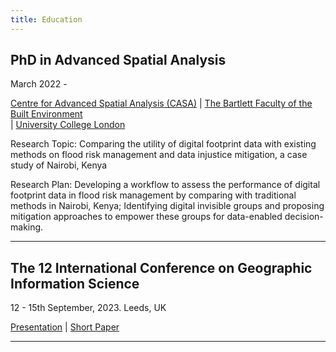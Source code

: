 ```yaml
---
title: Education
---
```


## PhD in Advanced Spatial Analysis 
March 2022 -                                           

<a href="https://www.ucl.ac.uk/bartlett/casa/study/advanced-spatial-analysis-mphilphd" target="_blank">Centre for Advanced Spatial Analysis (CASA)</a> | <a href="https://www.ucl.ac.uk/bartlett/" target="_blank">The Bartlett Faculty of the Built Environment
</a><br> | <a href="https://www.ucl.ac.uk/" target="_blank">University College London</a><br>

Research Topic: Comparing the utility of digital footprint data with existing methods on flood risk management and
data injustice mitigation, a case study of Nairobi, Kenya

Research Plan: Developing a workflow to assess the performance of digital footprint data in flood risk management
by comparing with traditional methods in Nairobi, Kenya; Identifying digital invisible groups and
proposing mitigation approaches to empower these groups for data-enabled decision-making.

<!-- 
<img src="project_1_banner.png" style="height: 100%; width: 100%; object-fit: contain" onclick="window.open('https://arxiv.org/abs/2210.07278', 'blank');"/>


Over the centuries, I have devoted countless hours to deciphering and translating the ancient scripts and dialects of the various peoples of Middle-earth. My goal is to gain a deeper understanding of the cultures and histories of these peoples by studying their languages. Currently, I am working on a monograph that explores the linguistic roots of the Elvish languages. Through extensive research and analysis, I hope to shed light on the connections between the different dialects of Elvish and their origins. This project has been particularly challenging, as Elvish is a complex and nuanced language, but I am determined to see it through to completion.
-->

----

## The 12 International Conference on Geographic Information Science
<!-- 
<img src="GIScience_23.jpg" style="height: 100%; width: 100%; object-fit: contain" onclick="window.open('https://giscience2023.github.io/', 'blank');"/>
-->

12 - 15th September, 2023. Leeds, UK

<a href="https://github.com/wenlanzhang/wenlanzhang.github.io/blob/main/presentation/20230914_GIScience.pdf" target="_blank">Presentation</a> | <a href="https://drops.dagstuhl.de/entities/document/10.4230/LIPIcs.GIScience.2023.94" target="_blank">Short Paper</a><br>



----

